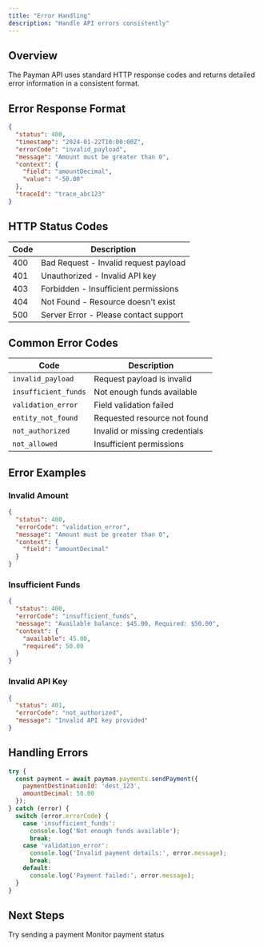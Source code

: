 ```yaml
---
title: "Error Handling"
description: "Handle API errors consistently"
---
```


## Overview

The Payman API uses standard HTTP response codes and returns detailed error information in a consistent format.

## Error Response Format

```json
{
  "status": 400,
  "timestamp": "2024-01-22T10:00:00Z",
  "errorCode": "invalid_payload",
  "message": "Amount must be greater than 0",
  "context": {
    "field": "amountDecimal",
    "value": "-50.00"
  },
  "traceId": "trace_abc123"
}
```

## HTTP Status Codes

| Code | Description |
|------|-------------|
| 400 | Bad Request - Invalid request payload |
| 401 | Unauthorized - Invalid API key |
| 403 | Forbidden - Insufficient permissions |
| 404 | Not Found - Resource doesn't exist |
| 500 | Server Error - Please contact support |

## Common Error Codes

| Code | Description |
|------|-------------|
| `invalid_payload` | Request payload is invalid |
| `insufficient_funds` | Not enough funds available |
| `validation_error` | Field validation failed |
| `entity_not_found` | Requested resource not found |
| `not_authorized` | Invalid or missing credentials |
| `not_allowed` | Insufficient permissions |

## Error Examples

### Invalid Amount
```json
{
  "status": 400,
  "errorCode": "validation_error",
  "message": "Amount must be greater than 0",
  "context": {
    "field": "amountDecimal"
  }
}
```

### Insufficient Funds
```json
{
  "status": 400,
  "errorCode": "insufficient_funds",
  "message": "Available balance: $45.00, Required: $50.00",
  "context": {
    "available": 45.00,
    "required": 50.00
  }
}
```

### Invalid API Key
```json
{
  "status": 401,
  "errorCode": "not_authorized",
  "message": "Invalid API key provided"
}
```

## Handling Errors

```javascript
try {
  const payment = await payman.payments.sendPayment({
    paymentDestinationId: 'dest_123',
    amountDecimal: 50.00
  });
} catch (error) {
  switch (error.errorCode) {
    case 'insufficient_funds':
      console.log('Not enough funds available');
      break;
    case 'validation_error':
      console.log('Invalid payment details:', error.message);
      break;
    default:
      console.log('Payment failed:', error.message);
  }
}
```

## Next Steps

<CardGroup>
  <Card
    title="Send Payment"
    icon="money-bill-transfer"
    href="/api-reference/endpoint/send-payment"
  >
    Try sending a payment
  </Card>
  <Card
    title="Webhooks"
    icon="bell"
    href="/webhook/retrieving-response"
  >
    Monitor payment status
  </Card>
</CardGroup>